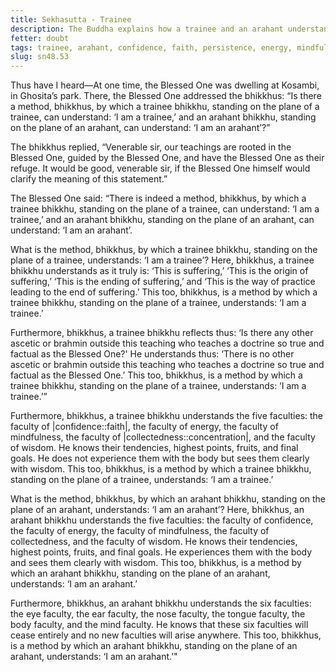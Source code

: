 ```yaml
---
title: Sekhasutta - Trainee
description: The Buddha explains how a trainee and an arahant understand their respective attainments.
fetter: doubt
tags: trainee, arahant, confidence, faith, persistence, energy, mindfulness, collectedness, concentration, six faculties, wisdom, sn, sn48
slug: sn48.53
---
```


Thus have I heard—At one time, the Blessed One was dwelling at Kosambi, in Ghosita’s park. There, the Blessed One addressed the bhikkhus: “Is there a method, bhikkhus, by which a trainee bhikkhu, standing on the plane of a trainee, can understand: ‘I am a trainee,’ and an arahant bhikkhu, standing on the plane of an arahant, can understand: ‘I am an arahant’?”

The bhikkhus replied, “Venerable sir, our teachings are rooted in the Blessed One, guided by the Blessed One, and have the Blessed One as their refuge. It would be good, venerable sir, if the Blessed One himself would clarify the meaning of this statement.”

The Blessed One said: “There is indeed a method, bhikkhus, by which a trainee bhikkhu, standing on the plane of a trainee, can understand: ‘I am a trainee,’ and an arahant bhikkhu, standing on the plane of an arahant, can understand: ‘I am an arahant’.

What is the method, bhikkhus, by which a trainee bhikkhu, standing on the plane of a trainee, understands: ‘I am a trainee’? Here, bhikkhus, a trainee bhikkhu understands as it truly is: ‘This is suffering,’ ‘This is the origin of suffering,’ ‘This is the ending of suffering,’ and ‘This is the way of practice leading to the end of suffering.’ This too, bhikkhus, is a method by which a trainee bhikkhu, standing on the plane of a trainee, understands: ‘I am a trainee.’

Furthermore, bhikkhus, a trainee bhikkhu reflects thus: ‘Is there any other ascetic or brahmin outside this teaching who teaches a doctrine so true and factual as the Blessed One?' He understands thus: ‘There is no other ascetic or brahmin outside this teaching who teaches a doctrine so true and factual as the Blessed One.’ This too, bhikkhus, is a method by which a trainee bhikkhu, standing on the plane of a trainee, understands: ‘I am a trainee.’”

Furthermore, bhikkhus, a trainee bhikkhu understands the five faculties: the faculty of |confidence::faith|, the faculty of energy, the faculty of mindfulness, the faculty of |collectedness::concentration|, and the faculty of wisdom. He knows their tendencies, highest points, fruits, and final goals. He does not experience them with the body but sees them clearly with wisdom. This too, bhikkhus, is a method by which a trainee bhikkhu, standing on the plane of a trainee, understands: ‘I am a trainee.’

What is the method, bhikkhus, by which an arahant bhikkhu, standing on the plane of an arahant, understands: ‘I am an arahant’? Here, bhikkhus, an arahant bhikkhu understands the five faculties: the faculty of confidence, the faculty of energy, the faculty of mindfulness, the faculty of collectedness, and the faculty of wisdom. He knows their tendencies, highest points, fruits, and final goals. He experiences them with the body and sees them clearly with wisdom. This too, bhikkhus, is a method by which an arahant bhikkhu, standing on the plane of an arahant, understands: ‘I am an arahant.’

Furthermore, bhikkhus, an arahant bhikkhu understands the six faculties: the eye faculty, the ear faculty, the nose faculty, the tongue faculty, the body faculty, and the mind faculty. He knows that these six faculties will cease entirely and no new faculties will arise anywhere. This too, bhikkhus, is a method by which an arahant bhikkhu, standing on the plane of an arahant, understands: ‘I am an arahant.’"